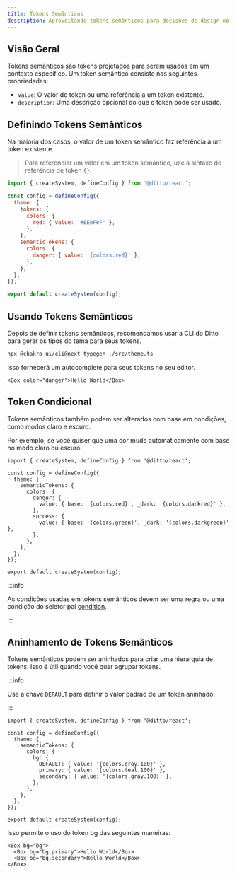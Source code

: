 ```yaml
---
title: Tokens Semânticos
description: Aproveitando tokens semânticos para decisões de design no seu app.
---
```


## Visão Geral

Tokens semânticos são tokens projetados para serem usados em um contexto específico. Um token semântico consiste nas seguintes propriedades:

- `value`: O valor do token ou uma referência a um token existente.
- `description`: Uma descrição opcional do que o token pode ser usado.

## Definindo Tokens Semânticos

Na maioria dos casos, o valor de um token semântico faz referência a um token existente.

> Para referenciar um valor em um token semântico, use a sintaxe de referência de token `{}`.

```js title="theme.ts"
import { createSystem, defineConfig } from '@ditto/react';

const config = defineConfig({
  theme: {
    tokens: {
      colors: {
        red: { value: '#EE0F0F' },
      },
    },
    semanticTokens: {
      colors: {
        danger: { value: '{colors.red}' },
      },
    },
  },
});

export default createSystem(config);
```

## Usando Tokens Semânticos

Depois de definir tokens semânticos, recomendamos usar a CLI do Ditto para gerar os tipos do tema para seus tokens.

```bash
npx @chakra-ui/cli@next typegen ./src/theme.ts
```

Isso fornecerá um autocomplete para seus tokens no seu editor.

```tsx
<Box color="danger">Hello World</Box>
```

## Token Condicional

Tokens semânticos também podem ser alterados com base em condições, como modos claro e escuro.

Por exemplo, se você quiser que uma cor mude automaticamente com base no modo claro ou escuro.

```tsx
import { createSystem, defineConfig } from '@ditto/react';

const config = defineConfig({
  theme: {
    semanticTokens: {
      colors: {
        danger: {
          value: { base: '{colors.red}', _dark: '{colors.darkred}' },
        },
        success: {
          value: { base: '{colors.green}', _dark: '{colors.darkgreen}' },
        },
      },
    },
  },
});

export default createSystem(config);
```

:::info

As condições usadas em tokens semânticos devem ser uma regra ou uma condição do seletor pai [condition](/styling/concepts/conditional-styles#reference).

:::

## Aninhamento de Tokens Semânticos

Tokens semânticos podem ser aninhados para criar uma hierarquia de tokens. Isso é útil quando você quer agrupar tokens.

:::info

Use a chave `DEFAULT` para definir o valor padrão de um token aninhado.

:::

```tsx
import { createSystem, defineConfig } from '@ditto/react';

const config = defineConfig({
  theme: {
    semanticTokens: {
      colors: {
        bg: {
          DEFAULT: { value: '{colors.gray.100}' },
          primary: { value: '{colors.teal.100}' },
          secondary: { value: '{colors.gray.100}' },
        },
      },
    },
  },
});

export default createSystem(config);
```

Isso permite o uso do token bg das seguintes maneiras:

```tsx
<Box bg="bg">
  <Box bg="bg.primary">Hello World</Box>
  <Box bg="bg.secondary">Hello World</Box>
</Box>
```
